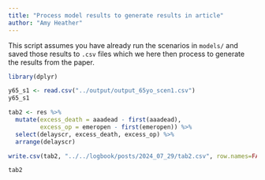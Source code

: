 ```yaml
---
title: "Process model results to generate results in article"
author: "Amy Heather"
---
```


This script assumes you have already run the scenarios in `models/` and saved those results to `.csv` files which we here then process to generate the results from the paper.

```r
library(dplyr)
```

```r
y65_s1 <- read.csv("../output/output_65yo_scen1.csv")
y65_s1
```

```r
tab2 <- res %>%
  mutate(excess_death = aaadead - first(aaadead),
         excess_op = emeropen - first(emeropen)) %>%
  select(delayscr, excess_death, excess_op) %>%
  arrange(delayscr)

write.csv(tab2, "../../logbook/posts/2024_07_29/tab2.csv", row.names=FALSE)

tab2
```
